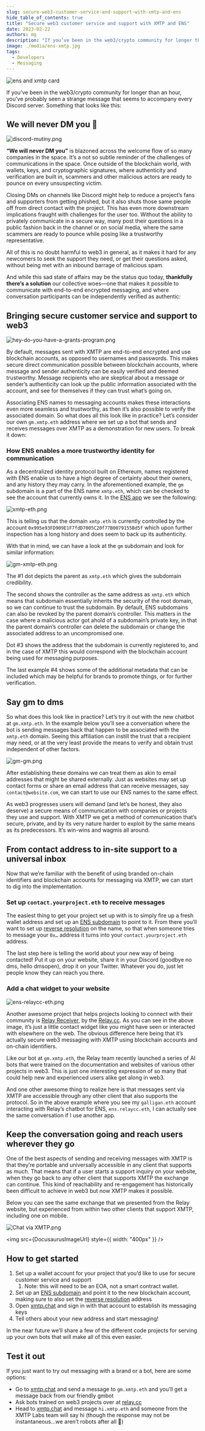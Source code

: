```yaml
---
slug: secure-web3-customer-service-and-support-with-xmtp-and-ens
hide_table_of_contents: true
title: "Secure web3 customer service and support with XMTP and ENS"
date: 2023-02-22
authors: mg
description: "If you’ve been in the web3/crypto community for longer than an hour, you’ve probably seen a strange message that seems to accompany every Discord server."
image: ./media/ens-xmtp.jpg
tags:
  - Developers
  - Messaging
---
```



![ens and xmtp card](./media/ens-xmtp.jpg)

If you’ve been in the web3/crypto community for longer than an hour, you’ve probably seen a strange message that seems to accompany every Discord server. Something that looks like this:

## We will never DM you 🫣

![discord-mutiny.png](./media/discord-mutiny.png)

<!--truncate-->

**“We will never DM you”** is blazoned across the welcome flow of so many companies in the space. It’s a not so subtle reminder of the challenges of communications in the space. Once outside of the blockchain world, with wallets, keys, and cryptographic signatures, where authenticity and verification are built in, scammers and other malicious actors are ready to pounce on every unsuspecting victim.

Closing DMs on channels like Discord might help to reduce a project’s fans and supporters from getting phished, but it also shuts those same people off from direct contact with the project. This has even more downstream implications fraught with challenges for the user too. Without the ability to privately communicate in a secure way, many post their questions in a public fashion back in the channel or on social media, where the same scammers are ready to pounce while posing like a trustworthy representative.

All of this is no doubt harmful to web3 in general, as it makes it hard for any newcomers to seek the support they need, or get their questions asked, without being met with an inbound barrage of malicious spam.

And while this sad state of affairs may be the status quo today, **thankfully there’s a solution** our collective woes—one that makes it possible to communicate with end-to-end encrypted messaging, and where conversation participants can be independently verified as authentic:

## Bringing secure customer service and support to web3

![hey-do-you-have-a-grants-program.png](./media/hey-do-you-have-a-grants-program.png)

By default, messages sent with XMTP are end-to-end encrypted and use blockchain accounts, as opposed to usernames and passwords. This makes secure direct communication possible between blockchain accounts, where message and sender authenticity can be easily verified and deemed trustworthy. Message recipients who are skeptical about a message or sender’s authenticity can look up the public information associated with the account, and see for themselves if they can trust what’s going on.

Associating ENS names to messaging accounts makes these interactions even more seamless and trustworthy, as then it’s also possible to verify the associated domain. So what does all this look like in practice? Let’s consider our own `gm.xmtp.eth` address where we set up a bot that sends and receives messages over XMTP as a demonstration for new users. To break it down:

### How ENS enables a more trustworthy identity for communication

As a decentralized identity protocol built on Ethereum, names registered with ENS enable us to have a high degree of certainty about their owners, and any history they may carry. In the aforementioned example, the `gm` subdomain is a part of the ENS name `xmtp.eth`, which can be checked to see the account that currently owns it. In the [ENS app](https://app.ens.domains/name/xmtp.eth/details) we see the following:

![xmtp-eth.png](./media/xmtp-eth.png)

This is telling us that the domain `xmtp.eth` is currently controlled by the account `0x995e93FD909E1F7fdD7005C20f77B0079155Bd5f` which upon further inspection has a long history and does seem to back up its authenticity.

With that in mind, we can have a look at the `gm` subdomain and look for similar information:

![gm-xmtp-eth.png](./media/gm-xmtp-eth.png)

The #1 dot depicts the parent as `xmtp.eth` which gives the subdomain credibility.

The second shows the controller as the same address as `xmtp.eth` which means that subdomain essentially inherits the security of the root domain, so we can continue to trust the subdomain. By default, ENS subdomains can also be revoked by the parent domain’s controller. This matters in the case where a malicious actor got ahold of a subdomain’s private key, in that the parent domain’s controller can delete the subdomain or change the associated address to an uncompromised one.

Dot #3 shows the address that the subdomain is currently registered to, and in the case of XMTP this would correspond with the blockchain account being used for messaging purposes.

The last example #4 shows some of the additional metadata that can be included which may be helpful for brands to promote things, or for further verification.

## Say gm to dms

So what does this look like in practice? Let’s try it out with the new chatbot at `gm.xmtp.eth`. In the example below you’ll see a conversation where the bot is sending messages back that happen to be associated with the `xmtp.eth` domain. Seeing this affiliation can instill the trust that a recipient may need, or at the very least provide the means to verify and obtain trust independent of other factors.

![gm-gm.png](./media/gm-gm.png)

After establishing these domains we can treat them as akin to email addresses that might be shared externally. Just as websites may set up contact forms or share an email address that can receive messages, say `contact@website.com`, we can start to use our ENS names to the same effect.

As web3 progresses users will demand (and let’s be honest, they also deserve) a secure means of communication with companies or projects they use and support. With XMTP we get a method of communication that’s secure, private, and by its very nature harder to exploit by the same means as its predecessors. It’s win-wins and wagmis all around.

## From contact address to in-site support to a universal inbox

Now that we’re familiar with the benefit of using branded on-chain identifiers and blockchain accounts for messaging via XMTP, we can start to dig into the implementation.

### Set up `contact.yourproject.eth` to receive messages

The easiest thing to get your project set up with is to simply fire up a fresh wallet address and set up an [ENS subdomain](https://docs.ens.domains/dapp-developer-guide/managing-names) to point to it. From there you’ll want to set up [reverse resolution](https://docs.ens.domains/dapp-developer-guide/managing-names#configuring-reverse-resolution) on the name, so that when someone tries to message your `0x…` address it turns into your `contact.yourproject.eth` address.

The last step here is telling the world about your new way of being contacted! Put it up on your website, share it in your Discord (goodbye no dms, hello dmsopen), drop it on your Twitter. Whatever you do, just let people know they can reach you there.

### Add a chat widget to your website

![ens-relaycc-eth.png](./media/ens-relaycc-eth.png)

Another awesome project that helps projects looking to connect with their community is [Relay Receiver](https://github.com/relaycc/receiver), by the [Relay.cc](http://relay.cc). As you can see in the above image, it’s just a little contact widget like you might have seen or interacted with elsewhere on the web. The obvious difference here being that it’s actually secure web3 messaging with XMTP using blockchain accounts and on-chain identifiers.

Like our bot at `gm.xmtp.eth`, the Relay team recently launched a series of AI bots that were trained on the documentation and websites of various other projects in web3. This is just one interesting expression of so many that could help new and experienced users alike get along in web3.

And one other awesome thing to realize here is that messages sent via XMTP are accessible through any other client that also supports the protocol. So in the above example where you see my `galligan.eth` account interacting with Relay’s chatbot for ENS, `ens.relaycc.eth`, I can actually see the same conversation if I use another app.

## Keep the conversation going and reach users wherever they go

One of the best aspects of sending and receiving messages with XMTP is that they’re portable and universally accessible in any client that supports as much. That means that if a user starts a support inquiry on your website, when they go back to any other client that supports XMTP the exchange can continue. This kind of reachability and re-engagement has historically been difficult to achieve in web3 but now XMTP makes it possible.

Below you can see the same exchange that we presented from the Relay website, but experienced from within two other clients that support XMTP, including one on mobile.

![Chat via XMTP.png](./media/Chat_via_XMTP.jpg)

<img src={DocusaurusImageUrl} style={{ width: "400px" }} />

## How to get started

1. Set up a wallet account for your project that you’d like to use for secure customer service and support
   1. Note: this will need to be an EOA, not a smart contract wallet.
2. Set up an [ENS subdomain](https://docs.ens.domains/dapp-developer-guide/managing-names#creating-subdomains) and point it to the new blockchain account, making sure to also set the [reverse resolution](https://docs.ens.domains/dapp-developer-guide/managing-names#configuring-reverse-resolution) address
3. Open [xmtp.chat](http://xmtp.chat) and sign in with that account to establish its messaging keys
4. Tell others about your new address and start messaging!

In the near future we’ll share a few of the different code projects for serving up your own bots that will make all of this even easier.

## Test it out

If you just want to try out messaging with a brand or a bot, here are some options:

- Go to [xmtp.chat](http://xmtp.chat) and send a message to `gm.xmtp.eth` and you’ll get a message back from our friendly gmbot
- Ask bots trained on web3 projects over at [relay.cc](http://relay.cc)
- Head to [xmtp.chat](http://xmtp.chat) and message `hi.xmtp.eth` and someone from the XMTP Labs team will say hi (though the response may not be instantaneous…we aren’t robots after all 🤖)

<br />
<FeedbackWidget />
